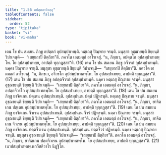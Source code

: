 ```yaml
---
title: "1.56 อปตฺตกาทิวตฺถุ"
tableOfContents: false
sidebar:
  order: 52
type: "tipitaka"
basket: "vi"
book: "vi-maha"
---
```



<DynamicBreadcrumb />

<Division number="118" book="vi-maha">

<Paragraph number="495" book="vi-maha">
เตน โข ปน สมเยน ภิกฺขู อปตฺตกํ อุปสมฺปาเทนฺติ. หตฺเถสุ ปิณฺฑาย จรนฺติ. มนุสฺสา อุชฺฌายนฺติ ขิยฺยนฺติ วิปาเจนฺติ—  “เสยฺยถาปิ ติตฺถิยา”ติ. ภควโต เอตมตฺถํ อาโรเจสุํ. “น, ภิกฺขเว, อปตฺตโก อุปสมฺปาเทตพฺโพ. โย อุปสมฺปาเทยฺย, อาปตฺติ ทุกฺกฏสฺสา”ติ. (16)
</Paragraph>

<Paragraph number="496" book="vi-maha">
เตน โข ปน สมเยน ภิกฺขู อจีวรกํ อุปสมฺปาเทนฺติ. นคฺคา ปิณฺฑาย จรนฺติ. มนุสฺสา อุชฺฌายนฺติ ขิยฺยนฺติ วิปาเจนฺติ—  “เสยฺยถาปิ ติตฺถิยา”ติ. ภควโต เอตมตฺถํ อาโรเจสุํ. “น, ภิกฺขเว, อจีวรโก อุปสมฺปาเทตพฺโพ. โย อุปสมฺปาเทยฺย, อาปตฺติ ทุกฺกฏสฺสา”ติ. (17)
</Paragraph>

<Paragraph number="497" book="vi-maha">
เตน โข ปน สมเยน ภิกฺขู อปตฺตจีวรกํ อุปสมฺปาเทนฺติ. นคฺคา หตฺเถสุ ปิณฺฑาย จรนฺติ. มนุสฺสา อุชฺฌายนฺติ ขิยฺยนฺติ วิปาเจนฺติ—  “เสยฺยถาปิ ติตฺถิยา”ติ. ภควโต เอตมตฺถํ อาโรเจสุํ. “น, ภิกฺขเว, อปตฺตจีวรโก อุปสมฺปาเทตพฺโพ. โย อุปสมฺปาเทยฺย, อาปตฺติ ทุกฺกฏสฺสา”ติ. (18)
</Paragraph>

<Paragraph number="498" book="vi-maha">
เตน โข ปน สมเยน ภิกฺขู ยาจิตเกน ปตฺเตน อุปสมฺปาเทนฺติ. อุปสมฺปนฺเน ปตฺตํ ปฏิหรนฺติ. หตฺเถสุ ปิณฺฑาย จรนฺติ. มนุสฺสา อุชฺฌายนฺติ ขิยฺยนฺติ วิปาเจนฺติ—  “เสยฺยถาปิ ติตฺถิยา”ติ. ภควโต เอตมตฺถํ อาโรเจสุํ. “น, ภิกฺขเว, ยาจิตเกน ปตฺเตน อุปสมฺปาเทตพฺโพ. โย อุปสมฺปาเทยฺย, อาปตฺติ ทุกฺกฏสฺสา”ติ. (19)
</Paragraph>

<Paragraph number="499" book="vi-maha">
เตน โข ปน สมเยน ภิกฺขู ยาจิตเกน จีวเรน อุปสมฺปาเทนฺติ. อุปสมฺปนฺเน จีวรํ ปฏิหรนฺติ. นคฺคา ปิณฺฑาย จรนฺติ. มนุสฺสา อุชฺฌายนฺติ ขิยฺยนฺติ วิปาเจนฺติ—  “เสยฺยถาปิ ติตฺถิยา”ติ. ภควโต เอตมตฺถํ อาโรเจสุํ. “น, ภิกฺขเว, ยาจิตเกน จีวเรน อุปสมฺปาเทตพฺโพ. โย อุปสมฺปาเทยฺย, อาปตฺติ ทุกฺกฏสฺสา”ติ. (20)
</Paragraph>

<Paragraph number="500" book="vi-maha">
เตน โข ปน สมเยน ภิกฺขู ยาจิตเกน ปตฺตจีวเรน อุปสมฺปาเทนฺติ. อุปสมฺปนฺเน ปตฺตจีวรํ ปฏิหรนฺติ. นคฺคา หตฺเถสุ ปิณฺฑาย จรนฺติ. มนุสฺสา อุชฺฌายนฺติ ขิยฺยนฺติ วิปาเจนฺติ—  “เสยฺยถาปิ ติตฺถิยา”ติ. ภควโต เอตมตฺถํ อาโรเจสุํ. “น, ภิกฺขเว, ยาจิตเกน ปตฺตจีวเรน อุปสมฺปาเทตพฺโพ. โย อุปสมฺปาเทยฺย, อาปตฺติ ทุกฺกฏสฺสา”ติ. (21)

</Paragraph>
</Division>

<Paragraph number="501" type="center" book="vi-maha">
เนาปสมฺปาเทตพฺเพกวีสติวาโร นิฏฺฐิโต.
</Paragraph>